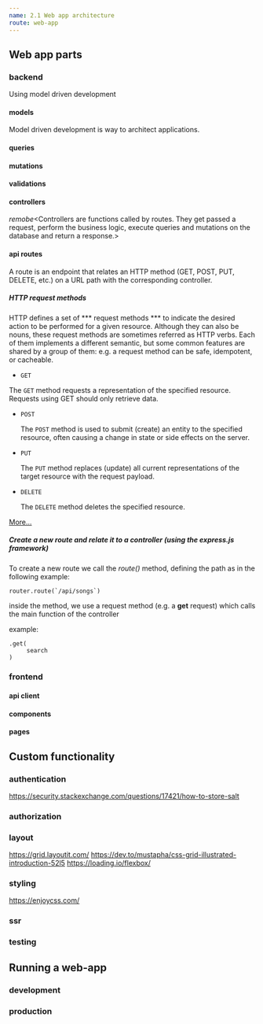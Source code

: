 ```yaml
---
name: 2.1 Web app architecture
route: web-app
---
```


## Web app parts

### backend
Using model driven development

#### models
Model driven development is way to architect applications.

#### queries

#### mutations

#### validations

#### controllers

*remobe*<Controllers are functions called by routes. They get passed a request, perform the business logic, execute queries and mutations on the database and return a response.>

#### api routes

A route is an endpoint that relates an HTTP method (GET, POST, PUT, DELETE, etc.) on a URL path with the corresponding controller.

##### HTTP request methods

HTTP defines a set of *** request methods *** to indicate the desired action to be performed for a given resource. Although they can also be nouns, these request methods are sometimes referred as HTTP verbs. Each of them implements a different semantic, but some common features are shared by a group of them: e.g. a request method can be safe, idempotent, or cacheable.

*     GET

 The ```GET``` method requests a representation of the specified resource. Requests using GET should only retrieve data.


*     POST

    The ```POST``` method is used to submit (create) an entity to the specified resource, often causing a change in state or side effects on the server.


*     PUT

    The ```PUT``` method replaces (update) all current representations of the target resource with the request payload.


*     DELETE

    The ```DELETE``` method deletes the specified resource.



[More...](https://developer.mozilla.org/en-US/docs/Web/HTTP/Methods)


##### Create a new route and relate it to a controller (using the express.js framework)

To create a new route we call the *route()* method, defining the path as in the following example:

    router.route(`/api/songs`)

inside the method, we use a request method (e.g. a **get** request) which calls the main function of the controller

example: 

    .get(
         search
    )



### frontend

#### api client

#### components

#### pages


## Custom functionality

### authentication
https://security.stackexchange.com/questions/17421/how-to-store-salt
### authorization

### layout
https://grid.layoutit.com/
https://dev.to/mustapha/css-grid-illustrated-introduction-52l5
https://loading.io/flexbox/

### styling
https://enjoycss.com/
### ssr

### testing

## Running a web-app

### development

### production


